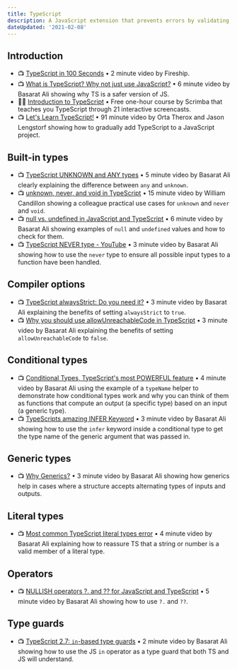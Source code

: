 ```yaml
---
title: TypeScript
description: A JavaScript extension that prevents errors by validating data types.
dateUpdated: '2021-02-08'
---
```


## Introduction

- 📺 [TypeScript in 100 Seconds](https://m.youtube.com/watch?v=zQnBQ4tB3ZA) • 2 minute video by Fireship.
- 📺 [What is TypeScript? Why not just use JavaScript?](https://m.youtube.com/watch?v=cj8z91XuOv8) • 6 minute video by Basarat Ali showing why TS is a safer version of JS.
- 🧑‍🎓 [Introduction to TypeScript](https://scrimba.com/learn/intrototypescript) •  Free one-hour course by Scrimba that teaches you TypeScript through 21 interactive screencasts.
- 📺 [Let's Learn TypeScript!](https://m.youtube.com/watch?v=BHYgpbPC4wM) • 91 minute video by Orta Therox and Jason Lengstorf showing how to gradually add TypeScript to a JavaScript project.

## Built-in types

- 📺 [TypeScript UNKNOWN and ANY types](https://m.youtube.com/watch?v=wOa67sZyO54) • 5 minute video by Basarat Ali clearly explaining the difference between `any` and `unknown`.
- 📺 [unknown, never, and void in TypeScript](https://m.youtube.com/watch?v=mZCsrRl1ORc) • 15 minute video by William Candillon showing a colleague practical use cases for `unknown` and `never` and `void`.
- 📺 [null vs. undefined in JavaScript and TypeScript](https://m.youtube.com/watch?v=kaUfBNzuUAI) • 6 minute video by Basarat Ali showing examples of `null` and `undefined` values and how to check for them.
- 📺 [TypeScript NEVER type - YouTube](https://m.youtube.com/watch?v=aldIFYWu6xc&feature=youtu.be) • 3 minute video by Basarat Ali showing how to use the `never` type to ensure all possible input types to a function have been handled.

## Compiler options

- 📺 [TypeScript alwaysStrict: Do you need it?](https://m.youtube.com/watch?v=UtFIDeV66G0) • 3 minute video by Basarat Ali explaining the benefits of setting `alwaysStrict` to `true`.
- 📺 [Why you should use allowUnreachableCode in TypeScript](https://m.youtube.com/watch?v=pKDzQ9kYi20) • 3 minute video by Basarat Ali explaining the benefits of setting `allowUnreachableCode` to `false`.

## Conditional types

- 📺 [Conditional Types, TypeScript's most POWERFUL feature](https://m.youtube.com/watch?v=SbVgPQDealg) • 4 minute video by Basarat Ali using the example of a `typeName` helper to demonstrate how conditional types work  and why you can think of them as functions that compute an output (a specific type) based on an input (a generic type).
- 📺 [TypeScripts amazing INFER Keyword](https://m.youtube.com/watch?v=ijK-1R-LFII) • 3 minute video by Basarat Ali showing how to use the `infer` keyword inside a conditional type to get the type name of the generic argument that was passed in.

## Generic types

- 📺 [Why Generics?](https://m.youtube.com/watch?v=nlboDP3S2Qs) • 3 minute video by Basarat Ali showing how generics help in cases where a structure accepts alternating types of inputs and outputs.

## Literal types

- 📺 [Most common TypeScript literal types error](https://m.youtube.com/watch?v=Tysh0bbyzao) • 4 minute video by Basarat Ali explaining how to reassure TS that a string or number is a valid member of a literal type.

## Operators

- 📺 [NULLISH operators ?. and ?? for JavaScript and TypeScript](https://m.youtube.com/watch?v=4JbD3rfRzBg) • 5 minute video by Basarat Ali showing how to use `?.` and `??`.

## Type guards

- 📺 [TypeScript 2.7: `in`-based type guards](https://m.youtube.com/watch?v=_NmzgyVZ6oE) • 2 minute video by Basarat Ali showing how to use the JS `in` operator as a type guard that both TS and JS will understand.
